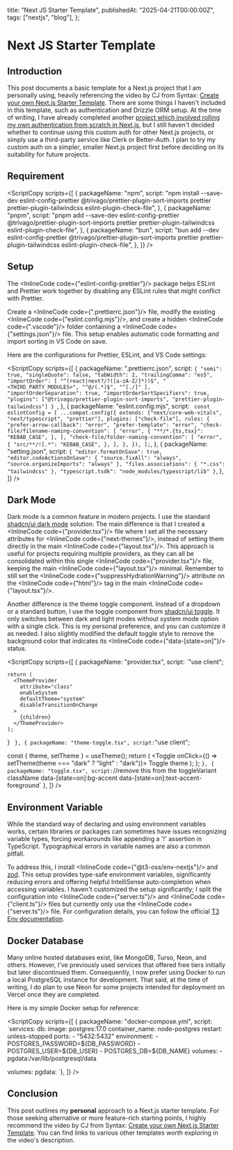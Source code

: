 
  title: "Next JS Starter Template",
  publishedAt: "2025-04-21T00:00:00Z",
  tags: ["nextjs", "blog"],
};

# Next JS Starter Template

<Date date={metadata.publishedAt} />
<Tag tags={metadata.tags} />

## Introduction

This post documents a basic template for a Next.js project that I am personally using, heavily referencing the video by CJ from Syntax: [Create your own Next.js Starter Template](https://youtu.be/dLRKV-bajS4?si=MAeBfZa6-uoo1wa_). There are some things I haven't included in this template, such as authentication and Drizzle ORM setup. At the time of writing, I have already completed another [project which involved rolling my own authentication from scratch in Next.js](../auth-from-scratch), but I still haven't decided whether to continue using this custom auth for other Next.js projects, or simply use a third-party service like Clerk or Better-Auth. I plan to try my custom auth on a simpler, smaller Next.js project first before deciding on its suitability for future projects.

## Requirement

<ScriptCopy
  scripts={[
    {
      packageName: "npm",
      script:
        "npm install --save-dev eslint-config-prettier @trivago/prettier-plugin-sort-imports prettier prettier-plugin-tailwindcss eslint-plugin-check-file",
    },
    {
      packageName: "pnpm",
      script:
        "pnpm add --save-dev eslint-config-prettier @trivago/prettier-plugin-sort-imports prettier prettier-plugin-tailwindcss eslint-plugin-check-file",
    },
    {
      packageName: "bun",
      script:
        "bun add --dev eslint-config-prettier @trivago/prettier-plugin-sort-imports prettier prettier-plugin-tailwindcss eslint-plugin-check-file",
    },
  ]}
/>

## Setup

The <InlineCode code={"eslint-config-prettier"}/> package helps ESLint and Prettier work together by disabling any ESLint rules that might conflict with Prettier.

Create a <InlineCode code={".prettierrc.json"}/> file, modify the existing <InlineCode code={"eslint.config.mjs"}/>, and create a hidden <InlineCode code={".vscode"}/> folder containing a <InlineCode code={"settings.json"}/> file. This setup enables automatic code formatting and import sorting in VS Code on save.

Here are the configurations for Prettier, ESLint, and VS Code settings:

<ScriptCopy
  scripts={[
    {
      packageName: ".prettierrc.json",
      script: `{
    "semi": true,
    "singleQuote": false,
    "tabWidth": 2,
    "trailingComma": "es5",
    "importOrder": [
      "^(react|next?/?([a-zA-Z/]*))$",
      "<THIRD_PARTY_MODULES>",
      "^@/(.*)$",
      "^[./]"
    ],
    "importOrderSeparation": true,
    "importOrderSortSpecifiers": true,
    "plugins": ["@trivago/prettier-plugin-sort-imports", "prettier-plugin-tailwindcss"]
}
`,
    },
    {
      packageName: "eslint.config.mjs",
      script: `
const eslintConfig = [
  ...compat.config({
    extends: ["next/core-web-vitals", "next/typescript", "prettier"],
    plugins: ["check-file"],
    rules: {
      "prefer-arrow-callback": "error",
      "prefer-template": "error",
      "check-file/filename-naming-convention": [
        "error",
        {
          "**/*.{ts,tsx}": "KEBAB_CASE",
        },
      ],
      "check-file/folder-naming-convention": [
        "error",
        {
          "src/**/![.*": "KEBAB_CASE",
        },
      ],
    },
  }),
];`,
    },
    {
      packageName: "setting.json",
      script: `{
"editor.formatOnSave": true,
"editor.codeActionsOnSave": {
  "source.fixAll": "always",
  "source.organizeImports": "always"
},
"files.associations": {
  "*.css": "tailwindcss"
},
"typescript.tsdk": "node_modules/typescript/lib"
}`,
    },
  ]}
/>

## Dark Mode

Dark mode is a common feature in modern projects. I use the standard [shadcn/ui dark mode](https://ui.shadcn.com/docs/dark-mode) solution. The main difference is that I created a <InlineCode code={"provider.tsx"}/> file where I set all the necessary attributes for <InlineCode code={"next-themes"}/>, instead of setting them directly in the main <InlineCode code={"layout.tsx"}/>. This approach is useful for projects requiring multiple providers, as they can all be consolidated within this single <InlineCode code={"provider.tsx"}/> file, keeping the main <InlineCode code={"layout.tsx"}/> minimal. Remember to still set the <InlineCode code={"suppressHydrationWarning"}/> attribute on the <InlineCode code={"html"}/> tag in the main <InlineCode code={"layout.tsx"}/>.

Another difference is the theme toggle component. Instead of a dropdown or a standard button, I use the toggle component from [shadcn/ui toggle](https://ui.shadcn.com/docs/components/toggle). It only switches between dark and light modes without system mode option with a single click. This is my personal preference, and you can customize it as needed. I also slightly modified the default toggle style to remove the background color that indicates its <InlineCode code={"data-[state=on]"}/> status.

<ScriptCopy
  scripts={[
    {
      packageName: "provider.tsx",
      script:
`"use client";


    return (
      <ThemeProvider
        attribute="class"
        enableSystem
        defaultTheme="system"
        disableTransitionOnChange
      >
        {children}
      </ThemeProvider>
    );
}
`
    },
    {
      packageName: "theme-toggle.tsx",
      script:`"use client";



  const { theme, setTheme } = useTheme();
  return (
    <Toggle onClick={() => setTheme(theme === "dark" ? "light" : "dark")}>
      <Sun className="h-[1.2rem] w-[1.2rem] scale-100 rotate-0 transition-all dark:scale-0 dark:-rotate-90" />
      <Moon className="absolute h-[1.2rem] w-[1.2rem] scale-0 rotate-90 transition-all dark:scale-100 dark:rotate-0" />
      <span className="sr-only">Toggle theme</span>
    </Toggle>
  );
};
`
    },
    {
      packageName: "toggle.tsx",
      script:
`//remove this from the toggleVariant className
data-[state=on]:bg-accent data-[state=on]:text-accent-foreground`
    },
  ]}
/>

## Environment Variable

While the standard way of declaring and using environment variables works, certain libraries or packages can sometimes have issues recognizing variable types, forcing workarounds like appending a '!' assertion in TypeScript. Typographical errors in variable names are also a common pitfall.

To address this, I install <InlineCode code={"@t3-oss/env-nextjs"}/> and [zod](https://zod.dev/). This setup provides type-safe environment variables, significantly reducing errors and offering helpful IntelliSense auto-completion when accessing variables. I haven't customized the setup significantly; I split the configuration into <InlineCode code={"server.ts"}/> and <InlineCode code={"client.ts"}/> files but currently only use the <InlineCode code={"server.ts"}/> file. For configuration details, you can follow the official [T3 Env documentation](https://env.t3.gg/docs/nextjs).

## Docker Database

Many online hosted databases exist, like MongoDB, Turso, Neon, and others. However, I've previously used services that offered free tiers initially but later discontinued them. Consequently, I now prefer using Docker to run a local PostgreSQL instance for development. That said, at the time of writing, I do plan to use Neon for some projects intended for deployment on Vercel once they are completed.

Here is my simple Docker setup for reference:

<ScriptCopy
  scripts={[
    {
      packageName: "docker-compose.yml",
      script:
  `services:
  db:
    image: postgres:17.0
    container_name: node-postgres
    restart: unless-stopped
    ports:
      - "5432:5432"
    environment:
      - POSTGRES_PASSWORD=\${DB_PASSWORD}
      - POSTGRES_USER=\${DB_USER}
      - POSTGRES_DB=\${DB_NAME}
    volumes:
      - pgdata:/var/lib/postgresql/data

volumes:
pgdata:
`},
]}
/>

## Conclusion

This post outlines my **personal** approach to a Next.js starter template. For those seeking alternative or more feature-rich starting points, I highly recommend the video by CJ from Syntax: [Create your own Next.js Starter Template](https://youtu.be/dLRKV-bajS4?si=MAeBfZa6-uoo1wa_). You can find links to various other templates worth exploring in the video's description.
